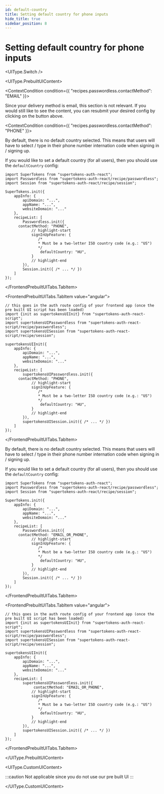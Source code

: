 ```yaml
---
id: default-country
title: Setting default country for phone inputs
hide_title: true
sidebar_position: 8
---
```



# Setting default country for phone inputs

<UIType.Switch />

<UIType.PrebuiltUIContent>

<PasswordlessRecipeForm />

<ContextCondition condition={{
    "recipes.passwordless.contactMethod": "EMAIL"
}}>

Since your delivery method is email, this section is not relevant. If you would still like to see the content, you can resubmit your desired config by clicking on the button above.

</ContextCondition>

<ContextCondition condition={{
    "recipes.passwordless.contactMethod": "PHONE"
}}>

By default, there is no default country selected. This means that users will have to select / type in their phone number internation code when signing in / signing up.

If you would like to set a default country (for all users), then you should use the `defaultCountry` config:

<FrontendPrebuiltUITabs>
<FrontendPrebuiltUITabs.TabItem value="reactjs">

```tsx
import SuperTokens from "supertokens-auth-react";
import Passwordless from "supertokens-auth-react/recipe/passwordless";
import Session from "supertokens-auth-react/recipe/session";

SuperTokens.init({
    appInfo: {
        apiDomain: "...",
        appName: "...",
        websiteDomain: "..."
    },
    recipeList: [
        Passwordless.init({
      contactMethod: "PHONE",
            // highlight-start
            signInUpFeature: {
               /*
               * Must be a two-letter ISO country code (e.g.: "US")
               */
                defaultCountry: "HU",
            }
            // highlight-end
        }),
        Session.init({ /* ... */ })
    ]
});
```

</FrontendPrebuiltUITabs.TabItem>

<FrontendPrebuiltUITabs.TabItem value="angular">

```tsx
// this goes in the auth route config of your frontend app (once the pre built UI script has been loaded)
import {init as supertokensUIInit} from "supertokens-auth-react-script";
import supertokensUIPasswordless from "supertokens-auth-react-script/recipe/passwordless";
import supertokensUISession from "supertokens-auth-react-script/recipe/session";

supertokensUIInit({
    appInfo: {
        apiDomain: "...",
        appName: "...",
        websiteDomain: "..."
    },
    recipeList: [
        supertokensUIPasswordless.init({
      contactMethod: "PHONE",
            // highlight-start
            signInUpFeature: {
               /*
               * Must be a two-letter ISO country code (e.g.: "US")
               */
                defaultCountry: "HU",
            }
            // highlight-end
        }),
        supertokensUISession.init({ /* ... */ })
    ]
});
```

</FrontendPrebuiltUITabs.TabItem>
</FrontendPrebuiltUITabs>

</ContextCondition>
<ContextCondition condition={{
    "recipes.passwordless.contactMethod": "EMAIL_OR_PHONE"
}}>

By default, there is no default country selected. This means that users will have to select / type in their phone number internation code when signing in / signing up.

If you would like to set a default country (for all users), then you should use the `defaultCountry` config:

<FrontendPrebuiltUITabs>
<FrontendPrebuiltUITabs.TabItem value="reactjs">

```tsx
import SuperTokens from "supertokens-auth-react";
import Passwordless from "supertokens-auth-react/recipe/passwordless";
import Session from "supertokens-auth-react/recipe/session";

SuperTokens.init({
    appInfo: {
        apiDomain: "...",
        appName: "...",
        websiteDomain: "..."
    },
    recipeList: [
        Passwordless.init({
      contactMethod: "EMAIL_OR_PHONE",
            // highlight-start
            signInUpFeature: {
               /*
               * Must be a two-letter ISO country code (e.g.: "US")
               */
                defaultCountry: "HU",
            }
            // highlight-end
        }),
        Session.init({ /* ... */ })
    ]
});
```

</FrontendPrebuiltUITabs.TabItem>

<FrontendPrebuiltUITabs.TabItem value="angular">

```tsx
// this goes in the auth route config of your frontend app (once the pre built UI script has been loaded)
import {init as supertokensUIInit} from "supertokens-auth-react-script";
import supertokensUIPasswordless from "supertokens-auth-react-script/recipe/passwordless";
import supertokensUISession from "supertokens-auth-react-script/recipe/session";

supertokensUIInit({
    appInfo: {
        apiDomain: "...",
        appName: "...",
        websiteDomain: "..."
    },
    recipeList: [
        supertokensUIPasswordless.init({
             contactMethod: "EMAIL_OR_PHONE",
            // highlight-start
            signInUpFeature: {
               /*
               * Must be a two-letter ISO country code (e.g.: "US")
               */
                defaultCountry: "HU",
            }
            // highlight-end
        }),
        supertokensUISession.init({ /* ... */ })
    ]
});
```

</FrontendPrebuiltUITabs.TabItem>
</FrontendPrebuiltUITabs>

</ContextCondition>


</UIType.PrebuiltUIContent>

<UIType.CustomUIContent>

:::caution
Not applicable since you do not use our pre built UI
:::

</UIType.CustomUIContent>
